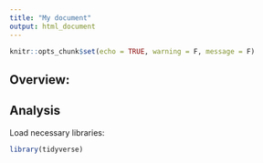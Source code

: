 ```yaml
---
title: "My document"
output: html_document
---
```


```r
knitr::opts_chunk$set(echo = TRUE, warning = F, message = F)
```

## Overview:




## Analysis

Load necessary libraries:

```r
library(tidyverse)
```



```r

```

